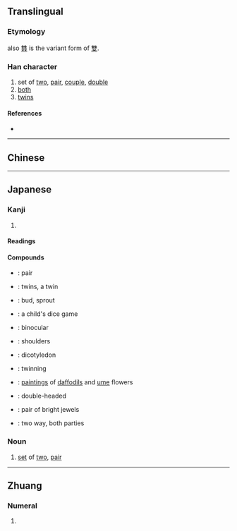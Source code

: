 {{also|雙}}
{{character info/new}}
==Translingual==
{{stroke order}}
{{ja-forms|双|双|[[雙]]}}

===Etymology===

{{Han simp|䨇|f=雔|t=&nbsp;}} also [[䨇]] is the variant form of [[雙]].

===Han character===
{{Han char|rn=29|rad=又|as=02|sn=4|four=77440|canj=EE,XEE|ids=⿰又又}}

# set of [[two]], [[pair]], [[couple]], [[double]]
# [[both]]
# [[twins]]

====References====
* {{Han ref|kx=0165.170|dkj=03125|dj=0375.020|hdz=10393.090|uh=53CC|ud=21452}}

----

==Chinese==
{{zh-see|雙}}

----

==Japanese==
{{ja-kanji forms|双|雙}}

===Kanji===
{{ja-kanji|grade=c|rs=又02|kyu=雙}}

# {{defn|lang=ja|sort=又02}}

====Readings====
{{ja-readings
|goon=そう<そう
|kanon=そう<さう
|kun=ふた-, ふた-つ, たぐい-, なら-ぶ
|nanori=なみ, ふ, もろ
}}

====Compounds====
{{der-top|Compounds}}
* {{ja-r|一双|いっそう}}: pair
* {{ja-r|双子|ふたご}}: twins, a twin
* {{ja-r|双葉|ふたば}}: bud, sprout
* {{ja-r|双六|すごろく}}: a child's dice game
* {{ja-r|双眼|そうがん}}: binocular
* {{ja-r|双肩|そうけん}}: shoulders
* {{ja-r|双子葉植物|そうしよう しょくぶつ}}: dicotyledon
* {{ja-r|双生|そうせい}}: twinning
* {{ja-r|双清|そうせい}}: [[painting]]s of [[daffodil]]s and [[ume]] flowers
* {{ja-r|双頭|そうとう}}: double-headed
* {{ja-r|双璧|そうへき}}: pair of bright jewels
* {{ja-r|双方|そうほう}}: two way, both parties
{{der-bottom}}

{{ja-kanjitab|ふた|yomi=k}}

===Noun===
{{ja-noun|ふた|kyu=雙}}

# [[set]] of [[two]], [[pair]]

----

==Zhuang==

===Numeral===
{{za-head|numeral|t=雙}}

# {{za-sawndip form of|song}}
